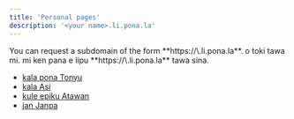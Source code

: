```yaml
---
title: 'Personal pages'
description: '<your name>.li.pona.la'
---
```



<Eng>
  You can request a subdomain of the form **https://\<your toki pona name\>.li.pona.la**.
</Eng>
<Tok>
  o toki tawa mi. mi ken pana e lipu **https://\<nimi sina\>.li.pona.la** tawa sina.
</Tok>

* [kala pona Tonyu](https://kala.li.pona.la)
* [kala Asi](https://kala-asi.li.pona.la)
* [kule epiku Atawan](https://lipu-pi-ijo-pi-toki.pona.la)
* [jan Janpa](https://janpa.li.pona.la)
